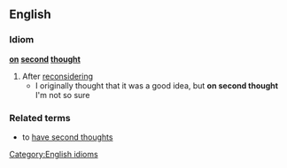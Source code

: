 ==English==
===Idiom===
'''[[on]] [[second]] [[thought]]'''
#After [[reconsidering]]
#* I originally thought that it was a good idea, but '''on second thought''' I'm not so sure
===Related terms===
*to [[have second thoughts]]
[[Category:English idioms]]